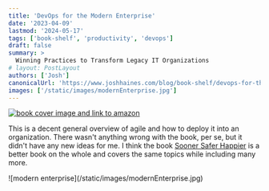 ```yaml
---
title: 'DevOps for the Modern Enterprise'
date: '2023-04-09'
lastmod: '2024-05-17'
tags: ['book-shelf', 'productivity', 'devops']
draft: false
summary: >
  Winning Practices to Transform Legacy IT Organizations
# layout: PostLayout
authors: ['Josh']
canonicalUrl: 'https://www.joshhaines.com/blog/book-shelf/devops-for-the-modern-enterprise'
images: ['/static/images/modernEnterprise.jpg']
---
```


<div className="mx-auto w-1/3">
  <a href="https://www.amazon.com/DevOps-Modern-Enterprise-Practices-Organizations/dp/1942788193">
    <img
      alt="book cover image and link to amazon"
      src="https://m.media-amazon.com/images/I/41PMB-2RQOL._SY445_SX342_.jpg"
    />
  </a>
</div>

This is a decent general overview of agile and how to deploy it into an organization. There wasn't anything wrong with the book, per se, but it didn't have any new ideas for me. I think the book [Sooner Safer Happier](/blog/book-shelf/sooner-safer-happier) is a better book on the whole and covers the same topics while including many more.

<div className="-mx-2 flex flex-wrap justify-center overflow-hidden xl:-mx-2">
  <div className="my-1 w-full overflow-hidden px-2 xl:my-1 xl:w-3/4 xl:px-2">
    ![modern enterprise](/static/images/modernEnterprise.jpg)
  </div>
</div>
